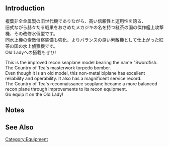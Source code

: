{{EquipmentInfo}}

==Introduction==
複葉非全金属製の旧世代機でありながら、高い信頼性と運用性を誇る、<br>
旧式ながら赫々たる戦果をおさめたメカジキの名を持つ紅茶の国の傑作艦上攻撃機、その改修水偵型です。<br>
同水上機の索敵偵察装備も強化、よりバランスの良い索敵機として仕上がった紅茶の国の水上偵察機です。<br>
Old Ladyへの搭載もぜひ!

This is the improved recon seaplane model bearing the name "Swordfish. The Country of Tea's masterwork torpedo bomber. <br>
Even though it is an old model, this non-metal biplane has excellent reliability and operability. It also has a magnificent service record.<br>
The Country of Tea's reconnaissance seaplane became a more balanced recon plane through improvements to its recon equipment.<br>
Go equip it on the Old Lady!

==Notes==

==See Also==
{{Equipmentlist}}
[[Category:Equipment]]